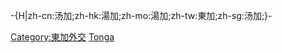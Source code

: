 -{H|zh-cn:汤加;zh-hk:湯加;zh-mo:湯加;zh-tw:東加;zh-sg:汤加;}-
[[Category:東加外交|Category:東加外交]]
[[Category:各国双边关系|Tonga]]